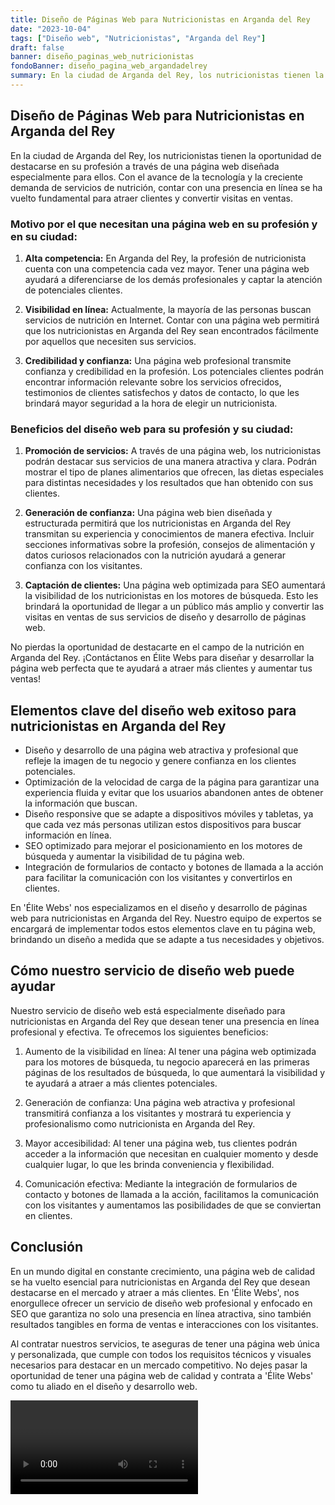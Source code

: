 ```yaml
---
title: Diseño de Páginas Web para Nutricionistas en Arganda del Rey
date: "2023-10-04"
tags: ["Diseño web", "Nutricionistas", "Arganda del Rey"]
draft: false
banner: diseño_paginas_web_nutricionistas
fondoBanner: diseño_pagina_web_argandadelrey
summary: En la ciudad de Arganda del Rey, los nutricionistas tienen la oportunidad de destacarse en su profesión a través de una página web diseñada especialmente para ellos. Con el avance de la tecnología y la creciente demanda de servicios de nutrición, contar con una presencia en línea se ha vuelto fundamental para atraer clientes y convertir visitas en ventas.
---
```



## Diseño de Páginas Web para Nutricionistas en Arganda del Rey

En la ciudad de Arganda del Rey, los nutricionistas tienen la oportunidad de destacarse en su profesión a través de una página web diseñada especialmente para ellos. Con el avance de la tecnología y la creciente demanda de servicios de nutrición, contar con una presencia en línea se ha vuelto fundamental para atraer clientes y convertir visitas en ventas.

### Motivo por el que necesitan una página web en su profesión y en su ciudad:

1. **Alta competencia:** En Arganda del Rey, la profesión de nutricionista cuenta con una competencia cada vez mayor. Tener una página web ayudará a diferenciarse de los demás profesionales y captar la atención de potenciales clientes.

2. **Visibilidad en línea:** Actualmente, la mayoría de las personas buscan servicios de nutrición en Internet. Contar con una página web permitirá que los nutricionistas en Arganda del Rey sean encontrados fácilmente por aquellos que necesiten sus servicios.

3. **Credibilidad y confianza:** Una página web profesional transmite confianza y credibilidad en la profesión. Los potenciales clientes podrán encontrar información relevante sobre los servicios ofrecidos, testimonios de clientes satisfechos y datos de contacto, lo que les brindará mayor seguridad a la hora de elegir un nutricionista.

### Beneficios del diseño web para su profesión y su ciudad:

1. **Promoción de servicios:** A través de una página web, los nutricionistas podrán destacar sus servicios de una manera atractiva y clara. Podrán mostrar el tipo de planes alimentarios que ofrecen, las dietas especiales para distintas necesidades y los resultados que han obtenido con sus clientes.

2. **Generación de confianza:** Una página web bien diseñada y estructurada permitirá que los nutricionistas en Arganda del Rey transmitan su experiencia y conocimientos de manera efectiva. Incluir secciones informativas sobre la profesión, consejos de alimentación y datos curiosos relacionados con la nutrición ayudará a generar confianza con los visitantes.

3. **Captación de clientes:** Una página web optimizada para SEO aumentará la visibilidad de los nutricionistas en los motores de búsqueda. Esto les brindará la oportunidad de llegar a un público más amplio y convertir las visitas en ventas de sus servicios de diseño y desarrollo de páginas web.

No pierdas la oportunidad de destacarte en el campo de la nutrición en Arganda del Rey. ¡Contáctanos en Élite Webs para diseñar y desarrollar la página web perfecta que te ayudará a atraer más clientes y aumentar tus ventas!

<GifSeo />

<Cta />

## Elementos clave del diseño web exitoso para nutricionistas en Arganda del Rey

- Diseño y desarrollo de una página web atractiva y profesional que refleje la imagen de tu negocio y genere confianza en los clientes potenciales.
- Optimización de la velocidad de carga de la página para garantizar una experiencia fluida y evitar que los usuarios abandonen antes de obtener la información que buscan.
- Diseño responsive que se adapte a dispositivos móviles y tabletas, ya que cada vez más personas utilizan estos dispositivos para buscar información en línea.
- SEO optimizado para mejorar el posicionamiento en los motores de búsqueda y aumentar la visibilidad de tu página web.
- Integración de formularios de contacto y botones de llamada a la acción para facilitar la comunicación con los visitantes y convertirlos en clientes.

En 'Élite Webs' nos especializamos en el diseño y desarrollo de páginas web para nutricionistas en Arganda del Rey. Nuestro equipo de expertos se encargará de implementar todos estos elementos clave en tu página web, brindando un diseño a medida que se adapte a tus necesidades y objetivos.

## Cómo nuestro servicio de diseño web puede ayudar

Nuestro servicio de diseño web está especialmente diseñado para nutricionistas en Arganda del Rey que desean tener una presencia en línea profesional y efectiva. Te ofrecemos los siguientes beneficios:

1. Aumento de la visibilidad en línea: Al tener una página web optimizada para los motores de búsqueda, tu negocio aparecerá en las primeras páginas de los resultados de búsqueda, lo que aumentará la visibilidad y te ayudará a atraer a más clientes potenciales.

2. Generación de confianza: Una página web atractiva y profesional transmitirá confianza a los visitantes y mostrará tu experiencia y profesionalismo como nutricionista en Arganda del Rey.

3. Mayor accesibilidad: Al tener una página web, tus clientes podrán acceder a la información que necesitan en cualquier momento y desde cualquier lugar, lo que les brinda conveniencia y flexibilidad.

4. Comunicación efectiva: Mediante la integración de formularios de contacto y botones de llamada a la acción, facilitamos la comunicación con los visitantes y aumentamos las posibilidades de que se conviertan en clientes.

## Conclusión

En un mundo digital en constante crecimiento, una página web de calidad se ha vuelto esencial para nutricionistas en Arganda del Rey que desean destacarse en el mercado y atraer a más clientes. En 'Élite Webs', nos enorgullece ofrecer un servicio de diseño web profesional y enfocado en SEO que garantiza no solo una presencia en línea atractiva, sino también resultados tangibles en forma de ventas e interacciones con los visitantes.

Al contratar nuestros servicios, te aseguras de tener una página web única y personalizada, que cumple con todos los requisitos técnicos y visuales necesarios para destacar en un mercado competitivo. No dejes pasar la oportunidad de tener una página web de calidad y contrata a 'Élite Webs' como tu aliado en el diseño y desarrollo web.

<Video />

<CtaBot job="Nutricionistas" city="Arganda del Rey" />

<Gmaps query="Arganda del Rey+españa+maps" />
